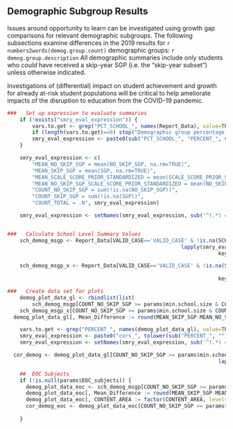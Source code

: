 ##  Demographic Subgroup Results

Issues around opportunity to learn can be investigated using growth gap comparisons for relevant demographic subgroups. The following subsections examine differences in the 2019 results for `r numbers2words(demog.group.count)` demographic groups: `r demog.group.description` All demographic summaries include only students who *could* have received a skip-year SGP (i.e. the "skip-year subset") unless otherwise indicated.

Investigations of (differential) impact on student achievement and growth for already at-risk student populations will be critical to help ameliorate impacts of the disruption to education from the COVID-19 pandemic.

```r
###   Set up expression to evaluate summaries
	if (!exists("smry_eval_expression")) {
		vars.to.get <- grep("PCT_SCHOOL_", names(Report_Data), value=TRUE)
		if (length(vars.to.get)==0) stop("Demographic group percentage variables need to be established externally first.")
		smry_eval_expression <- paste0(sub("PCT_SCHOOL_", "PERCENT_", vars.to.get), " = ", vars.to.get, "[1]")
	}

	smry_eval_expression <- c(
		"MEAN_NO_SKIP_SGP = mean(NO_SKIP_SGP, na.rm=TRUE)",
		"MEAN_SKIP_SGP = mean(SGP, na.rm=TRUE)",
		"MEAN_SCALE_SCORE_PRIOR_STANDARDIZED = mean(SCALE_SCORE_PRIOR_STANDARDIZED, na.rm=TRUE)",
		"MEAN_NO_SKIP_SGP_SCALE_SCORE_PRIOR_STANDARDIZED = mean(NO_SKIP_SGP_SCALE_SCORE_PRIOR_STANDARDIZED, na.rm=TRUE)",
		"COUNT_NO_SKIP_SGP = sum(!is.na(NO_SKIP_SGP))",
		"COUNT_SKIP_SGP = sum(!is.na(SGP))",
		"COUNT_TOTAL = .N", smry_eval_expression)

	smry_eval_expression <- setNames(smry_eval_expression, sub('^(.*) = .*', '\\1', smry_eval_expression))


###   Calculate School Level Summary Values
	sch_demog_msgp <- Report_Data[VALID_CASE=='VALID_CASE' & !is.na(SCHOOL_NUMBER),
	              										lapply(smry_eval_expression, function(f) eval(parse(text=f))),
																	keyby = c("CONTENT_AREA", "SCHOOL_NUMBER")] # by = .(CONTENT_AREA, SCHOOL_NUMBER)]

	sch_demog_msgp_x <- Report_Data[VALID_CASE=='VALID_CASE' & !is.na(SCHOOL_NUMBER) & GRADE %in% params$skip.grades,
																		lapply(smry_eval_expression, function(f) eval(parse(text=f))),
																	keyby = c("CONTENT_AREA", "SCHOOL_NUMBER")]

###   Create data set for plots
	demog_plot_data_gl <- rbindlist(list(
		sch_demog_msgp[COUNT_NO_SKIP_SGP >= params$min.school.size & COUNT_SKIP_SGP >= params$min.school.size & CONTENT_AREA %in% params$GL_subjects][, Schools := "All Schools"],
    sch_demog_msgp_x[COUNT_NO_SKIP_SGP >= params$min.school.size & COUNT_SKIP_SGP >= params$min.school.size & CONTENT_AREA %in% params$GL_subjects][, Schools := "Skip-Year Subset"]))
  demog_plot_data_gl[, Mean_Difference := round(MEAN_SKIP_SGP-MEAN_NO_SKIP_SGP, 2)] # NOT absolute

	vars.to.get <- grep("PERCENT_", names(demog_plot_data_gl), value=TRUE)
	smry_eval_expression <- paste0("cors_", tolower(sub("PERCENT_", "", vars.to.get)), " = round(cor(Mean_Difference, ", vars.to.get, ", use='complete.obs'), 2)")
	smry_eval_expression <- setNames(smry_eval_expression, sub('^(.*) = .*', '\\1', smry_eval_expression))

  cor_demog <- demog_plot_data_gl[COUNT_NO_SKIP_SGP >= params$min.school.size & COUNT_SKIP_SGP >= params$min.school.size & !is.na(MEAN_SKIP_SGP),
  																	lapply(smry_eval_expression, function(f) eval(parse(text=f))), keyby=c("CONTENT_AREA", "Schools")]

	##  EOC Subjects
	if (!is.null(params$EOC_subjects)) {
	  demog_plot_data_eoc <- sch_demog_msgp[COUNT_NO_SKIP_SGP >= params$min.school.size & COUNT_SKIP_SGP >= params$min.school.size & CONTENT_AREA %in% params$EOC_subjects]
	  demog_plot_data_eoc[, Mean_Difference := round(MEAN_SKIP_SGP-MEAN_NO_SKIP_SGP, 2)] # NOT absolute
	  demog_plot_data_eoc[, CONTENT_AREA := factor(CONTENT_AREA, levels = params$EOC_subjects, labels = sapply(params$EOC_subjects, capwords))]
	  cor_demog_eoc <- demog_plot_data_eoc[COUNT_NO_SKIP_SGP >= params$min.school.size & COUNT_SKIP_SGP >= params$min.school.size & !is.na(MEAN_SKIP_SGP),
	  																	lapply(smry_eval_expression, function(f) eval(parse(text=f))), keyby="CONTENT_AREA"]
	}
```
